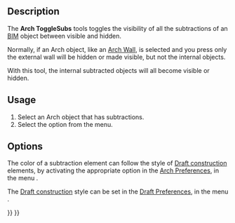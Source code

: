 <languages/>
<translate>

<!--T:9-->
{{Docnav
|[[Arch_ToggleIfcBrepFlag|ToggleIfcBrepFlag]]
|[[Arch_Survey|Survey]]
|[[BIM_Workbench|BIM]]
|IconL=Arch_ToggleIfcBrepFlag.svg
|IconR=Arch_Survey.svg
|IconC=Workbench_BIM.svg
}}

<!--T:1-->
{{GuiCommand
|Name=Arch ToggleSubs
|MenuLocation=Utils → Toggle subcomponents
|Workbenches=[[BIM_Workbench|BIM]]
|Shortcut=Ctrl + Space
|SeeAlso=[[Arch_Component|Arch Component]]
}}

==Description== <!--T:2-->

<!--T:3-->
The '''Arch ToggleSubs''' tools toggles the visibility of all the subtractions of an [[BIM_Workbench|BIM]] object between visible and hidden.

<!--T:10-->
Normally, if an Arch object, like an [[Arch_Wall|Arch Wall]], is selected and you press {{KEY|Space}} only the external wall will be hidden or made visible, but not the internal objects.

<!--T:11-->
With this tool, the internal subtracted objects will all become visible or hidden.

==Usage== <!--T:4-->

<!--T:5-->
# Select an Arch object that has subtractions.
# Select the {{MenuCommand|Utils → [[Image:Arch_ToggleSubs.svg|16px]] Toggle subcomponents}} option from the menu.

== Options== <!--T:6-->

<!--T:7-->
The color of a subtraction element can follow the style of [[Draft_ToggleConstructionMode|Draft construction]] elements, by activating the appropriate option in the [[Arch_Preferences|Arch Preferences]], in the menu {{MenuCommand|Edit → Preferences → Arch → General settings → Apply Draft construction style to subcomponents}}.

<!--T:12-->
The [[Draft_ToggleConstructionMode|Draft construction]] style can be set in the [[Draft_Preferences|Draft Preferences]], in the menu {{MenuCommand|Preferences → Draft → General Draft}}.


<!--T:13-->
{{Docnav
|[[Arch_ToggleIfcBrepFlag|ToggleIfcBrepFlag]]
|[[Arch_Survey|Survey]]
|[[BIM_Workbench|BIM]]
|IconL=Arch_ToggleIfcBrepFlag.svg
|IconR=Arch_Survey.svg
|IconC=Workbench_BIM.svg
}}

</translate>
{{BIM_Tools_navi{{#translation:}}}}
{{Userdocnavi{{#translation:}}}}